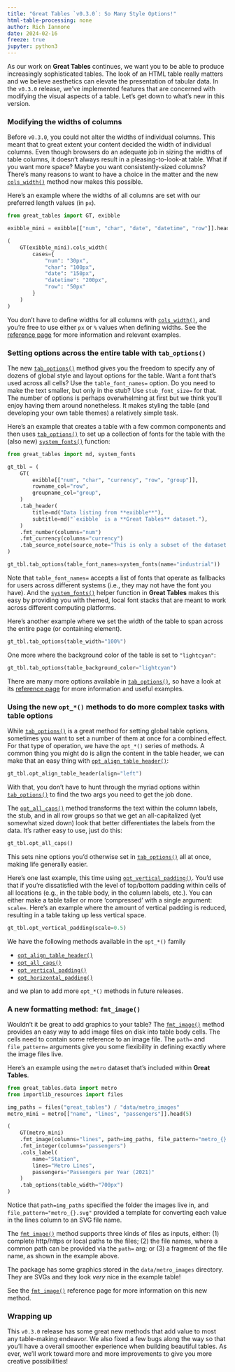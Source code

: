 ```yaml
---
title: "Great Tables `v0.3.0`: So Many Style Options!"
html-table-processing: none
author: Rich Iannone
date: 2024-02-16
freeze: true
jupyter: python3
---
```


As our work on **Great Tables** continues, we want you to be able to produce increasingly sophisticated tables. The look of an HTML table really matters and we believe aesthetics can elevate the presentation of tabular data. In the `v0.3.0` release, we've implemented features that are concerned with modifying the visual aspects of a table. Let's get down to what's new in this version.

### Modifying the widths of columns

Before `v0.3.0`, you could not alter the widths of individual columns. This meant that to great extent your content decided the width of individual columns. Even though browsers do an adequate job in sizing the widths of table columns, it doesn't always result in a pleasing-to-look-at table. What if you want more space? Maybe you want consistently-sized columns? There's many reasons to want to have a choice in the matter and the new [`cols_width()`](`great_tables.GT.cols_width`) method now makes this possible.

Here's an example where the widths of all columns are set with our preferred length values (in `px`).

```python
from great_tables import GT, exibble

exibble_mini = exibble[["num", "char", "date", "datetime", "row"]].head(5)

(
    GT(exibble_mini).cols_width(
        cases={
            "num": "30px",
            "char": "100px",
            "date": "150px",
            "datetime": "200px",
            "row": "50px"
        }
    )
)
```

You don't have to define widths for all columns with [`cols_width()`](`great_tables.GT.cols_width`), and you're free to use either `px` or `%` values when defining widths. See the [reference page](`great_tables.GT.cols_width`) for more information and relevant examples.

### Setting options across the entire table with `tab_options()`

The new [`tab_options()`](`great_tables.GT.tab_options`) method gives you the freedom to specify any of dozens of global style and layout options for the table. Want a font that's used across all cells? Use the `table_font_names=` option. Do you need to make the text smaller, but only in the stub? Use `stub_font_size=` for that. The number of options is perhaps overwhelming at first but we think you'll enjoy having them around nonetheless. It makes styling the table (and developing your own table themes) a relatively simple task.

Here's an example that creates a table with a few common components and then uses [`tab_options()`](`great_tables.GT.tab_options`) to set up a collection of fonts for the table with the (also new) [`system_fonts()`](`great_tables.system_fonts`) function:

```python
from great_tables import md, system_fonts

gt_tbl = (
    GT(
        exibble[["num", "char", "currency", "row", "group"]],
        rowname_col="row",
        groupname_col="group",
    )
    .tab_header(
        title=md("Data listing from **exibble**"),
        subtitle=md("`exibble` is a **Great Tables** dataset."),
    )
    .fmt_number(columns="num")
    .fmt_currency(columns="currency")
    .tab_source_note(source_note="This is only a subset of the dataset.")
)

gt_tbl.tab_options(table_font_names=system_fonts(name="industrial"))
```

Note that `table_font_names=` accepts a list of fonts that operate as fallbacks for users across different systems (i.e., they may not have the font you have). And the [`system_fonts()`](`great_tables.system_fonts`) helper function in **Great Tables** makes this easy by providing you with themed, local font stacks that are meant to work across different computing platforms.

Here's another example where we set the width of the table to span across the entire page (or containing element).

```python
gt_tbl.tab_options(table_width="100%")
```

One more where the background color of the table is set to `"lightcyan"`:

```python
gt_tbl.tab_options(table_background_color="lightcyan")
```

There are many more options available in [`tab_options()`](`great_tables.GT.tab_options`), so have a look at its [reference page](`great_tables.GT.tab_options`) for more information and useful examples.

### Using the new `opt_*()` methods to do more complex tasks with table options

While [`tab_options()`](`great_tables.GT.tab_options`) is a great method for setting global table options, sometimes you want to set a number of them at once for a combined effect. For that type of operation, we have the `opt_*()` series of methods. A common thing you might do is align the content in the table header, we can make that an easy thing with [`opt_align_table_header()`](`great_tables.GT.opt_align_table_header`):

```python
gt_tbl.opt_align_table_header(align="left")
```

With that, you don't have to hunt through the myriad options within [`tab_options()`](`great_tables.GT.tab_options`) to find the two args you need to get the job done.

The [`opt_all_caps()`](`great_tables.GT.opt_all_caps`) method transforms the text within the column labels, the stub, and in all row groups so that we get an all-capitalized (yet somewhat sized down) look that better differentiates the labels from the data. It's rather easy to use, just do this:

```python
gt_tbl.opt_all_caps()
```

This sets nine options you'd otherwise set in [`tab_options()`](`great_tables.GT.tab_options`) all at once, making life generally easier.

Here's one last example, this time using [`opt_vertical_padding()`](`great_tables.GT.opt_vertical_padding`). You'd use that if you're dissatisfied with the level of top/bottom padding within cells of all locations (e.g., in the table body, in the column labels, etc.). You can either make a table taller or more 'compressed' with a single argument: `scale=`. Here's an example where the amount of vertical padding is reduced, resulting in a table taking up less vertical space.

```python
gt_tbl.opt_vertical_padding(scale=0.5)
```

We have the following methods available in the `opt_*()` family

- [`opt_align_table_header()`](`great_tables.GT.opt_align_table_header`)
- [`opt_all_caps()`](`great_tables.GT.opt_all_caps`)
- [`opt_vertical_padding()`](`great_tables.GT.opt_vertical_padding`)
- [`opt_horizontal_padding()`](`great_tables.GT.opt_horizontal_padding`)

and we plan to add more `opt_*()` methods in future releases.

### A new formatting method: `fmt_image()`

Wouldn't it be great to add graphics to your table? The [`fmt_image()`](`great_tables.GT.fmt_image`) method provides an easy way to add image files on disk into table body cells. The cells need to contain some reference to an image file. The `path=` and `file_pattern=` arguments give you some flexibility in defining exactly where the image files live.

Here's an example using the `metro` dataset that's included within **Great Tables**.

```python
from great_tables.data import metro
from importlib_resources import files

img_paths = files("great_tables") / "data/metro_images"
metro_mini = metro[["name", "lines", "passengers"]].head(5)

(
    GT(metro_mini)
    .fmt_image(columns="lines", path=img_paths, file_pattern="metro_{}.svg")
    .fmt_integer(columns="passengers")
    .cols_label(
        name="Station",
        lines="Metro Lines",
        passengers="Passengers per Year (2021)"
    )
    .tab_options(table_width="700px")
)
```

Notice that `path=img_paths` specified the folder the images live in, and `file_pattern="metro_{}.svg"` provided a template for converting each value in the lines column to an SVG file name.

The [`fmt_image()`](`great_tables.GT.fmt_image`) method supports three kinds of files as inputs, either: (1) complete http/https or local paths to the files; (2) the file names, where a common path can be provided via the `path=` arg; or (3) a fragment of the file name, as shown in the example above.

The package has some graphics stored in the `data/metro_images` directory. They are SVGs and they look *very* nice in the example table!

See the [`fmt_image()`](`great_tables.GT.fmt_image`) reference page for more information on this new method.

### Wrapping up

This `v0.3.0` release has some great new methods that add value to most any table-making endeavor. We also fixed a few bugs along the way so that you'll have a overall smoother experience when building beautiful tables. As ever, we'll work toward more and more improvements to give you more creative possibilities!
